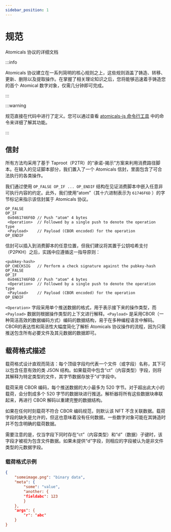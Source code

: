 ---
sidebar_position: 1
---

# 规范

Atomicals 协议的详细文档

:::info

Atomicals 协议建立在一系列简明的核心规则之上，这些规则涵盖了铸造、转移、更新、删除以及提取操作。在掌握了相关理论知识之后，您将能够迅速着手铸造您的首个 Atomical 数字对象，仅需几分钟即可完成。

:::

:::warning

规范直接在代码中进行了定义。您可以通过查看 [atomicals-js 命令行工具](https://github.com/atomicals/atomicals-js/tree/master/lib/commands) 中的命令来详细了解其功能。

:::

## 信封

所有方法均采用了基于 Taproot（P2TR）的“承诺-揭示”方案来利用消费路径脚本。在输入的见证脚本部分，我们置入了一个 Atomicals 信封，里面包含了可合法执行的各类操作。

我们通过使用 `OP_FALSE OP_IF ... OP_ENDIF` 结构在见证消费脚本中嵌入任意非可执行内容的约定。此外，我们使用“atom”（其十六进制表示为 `61746F6D` ）的字节标记来指示该信封属于 Atomicals 协议。

```plain showLineNumbers
OP_FALSE
OP_IF
 0x0461746F6D // Push "atom" 4 bytes
 <Operation>  // Followed by a single push to denote the operation type
 <Payload>    // Payload (CBOR encoded) for the operation
OP_ENDIF
```

信封可以插入到消费脚本的任意位置，但我们建议将其置于公钥哈希支付（P2PKH）之后，实践中应遵循这一指导原则：

```plain showLineNumbers
<pubkey-hash>
OP_CHECKSIG   // Perform a check signature against the pubkey-hash
OP_FALSE
OP_IF
 0x0461746F6D // Push "atom" 4 bytes
 <Operation>  // Followed by a single push to denote the operation type
 <Payload>    // Payload (CBOR encoded) for the operation
OP_ENDIF
```

`<Operation>` 字段采用单个推送数据的格式，用于表示接下来的操作类型，而 `<Payload>` 数据则根据操作类型的上下文进行解释。`<Payload>` 是采用CBOR（一种简洁高效的数据编码方式）编码的数据结构，易于在多种编程语言中解码。CBOR的表达性和简洁性大幅度简化了解析 Atomicals 协议操作的流程，因为只需推送包含所有必要文件及其元数据的数据即可。

## 载荷格式描述

载荷格式设计直观而简洁：每个顶级字段均代表一个文件（或字段）名称，其下可以包含任意有效的类 JSON 结构。如果载荷中包含“ct”（内容类型）字段，则将其解释为特定类型的文件，其字节数据存放于“d”字段中。

载荷采用 CBOR 编码，每个推送数据的大小最多为 520 字节。对于超出此大小的载荷，会分割成多个 520 字节的数据块进行推送。解析器将所有这些数据块串联起来，再进行 CBOR 解码以重建完整的数据结构。

如果在任何时刻载荷不符合 CBOR 编码规范，则默认该 NFT 不含关联数据。载荷字段的缺失是允许的，但这也意味着没有任何数据。一些数字对象可能在其铸造时并不包含明确的载荷数据。

需要注意的是，仅当字段下同时存在“ct”（内容类型）和“d”（数据）子键时，该字段才被视为包含文件数据。如果未提供“d”字段，则相应的字段被认为是非文件类型的元数据字段。

### 载荷格式示例

```json showLineNumbers
{
    "someimage.png": "binary data",
    "meta": {
        "some": "value",
        "another: {
        "fieldabc": 123
        }
    },
    "args": {
        "r": "abc"
    }
}
```
